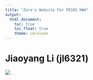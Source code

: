 ```yaml
---
title: "Zora's Website For P8105 HW4"
output: 
  html_document:
    toc: true
    toc_float: true
    theme: cerulean
---
```


# Jiaoyang Li (jl6321)

![](https://media.tenor.com/mum4Jou2LFEAAAAd/dog-cute.gif)
